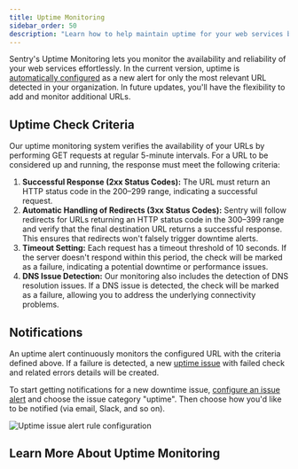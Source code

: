 ```yaml
---
title: Uptime Monitoring
sidebar_order: 50
description: "Learn how to help maintain uptime for your web services by monitoring relevant URLs with Sentry's Uptime Monitoring."
---
```


<Include name="feature-stage-alpha-uptime.mdx" />

Sentry's Uptime Monitoring lets you monitor the availability and reliability of your web services effortlessly.
In the current version, uptime is [automatically configured](/product/alerts/uptime-monitoring/automatic-detection/) as a new alert for only the most relevant URL detected in your organization. In future updates, you'll have the flexibility to add and monitor additional URLs.

## Uptime Check Criteria

Our uptime monitoring system verifies the availability of your URLs
by performing GET requests at regular 5-minute intervals.
For a URL to be considered up and running, the response must meet the following criteria:

1. **Successful Response (2xx Status Codes):**
The URL must return an HTTP status code in the 200–299 range, indicating a successful request.
2. **Automatic Handling of Redirects (3xx Status Codes):** Sentry will follow redirects for URLs returning an HTTP status code in the 300–399 range and verify that the final destination URL returns a successful response. This ensures that redirects won't falsely trigger downtime alerts.
3. **Timeout Setting:** Each request has a timeout threshold of 10 seconds.
If the server doesn't respond within this period, the check will be marked as a failure,
indicating a potential downtime or performance issues.
4. **DNS Issue Detection:** Our monitoring also includes the detection of DNS resolution issues.
If a DNS issue is detected, the check will be marked as a failure,
allowing you to address the underlying connectivity problems.

## Notifications

An uptime alert continuously monitors the configured URL with the criteria defined above. If a failure is detected,
a new [uptime issue](/product/issues/issue-details/uptime-issues/) with failed check and related errors details will be created.

To start getting notifications for a new downtime issue, [configure an issue alert](/product/alerts/create-alerts/issue-alert-config/) and choose the issue category "uptime". Then choose how you'd like to be notified (via email, Slack, and so on).

![Uptime issue alert rule configuration](./img/uptime-issue-alert-rule.png)

## Learn More About Uptime Monitoring

<PageGrid />
